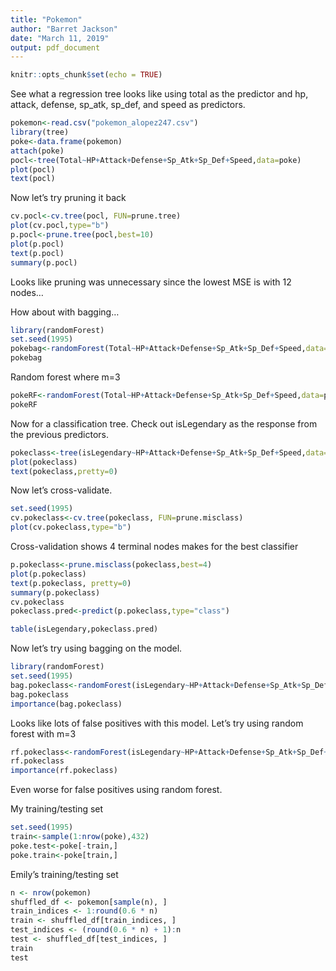 ```yaml
---
title: "Pokemon"
author: "Barret Jackson"
date: "March 11, 2019"
output: pdf_document
---
```


```r
knitr::opts_chunk$set(echo = TRUE)
```
See what a regression tree looks like using total as the predictor and hp, attack, defense, sp_atk, sp_def, and speed as predictors.
```r
pokemon<-read.csv("pokemon_alopez247.csv")
library(tree)
poke<-data.frame(pokemon)
attach(poke)
pocl<-tree(Total~HP+Attack+Defense+Sp_Atk+Sp_Def+Speed,data=poke)
plot(pocl)
text(pocl)
```

Now let's try pruning it back

```r
cv.pocl<-cv.tree(pocl, FUN=prune.tree)
plot(cv.pocl,type="b")
p.pocl<-prune.tree(pocl,best=10)
plot(p.pocl)
text(p.pocl)
summary(p.pocl)
```

Looks like pruning was unnecessary since the lowest MSE is with 12 nodes...

How about with bagging...

```r
library(randomForest)
set.seed(1995)
pokebag<-randomForest(Total~HP+Attack+Defense+Sp_Atk+Sp_Def+Speed,data=poke,mtry=6,importance=FALSE)
pokebag
```
Random forest where m=3
```r
pokeRF<-randomForest(Total~HP+Attack+Defense+Sp_Atk+Sp_Def+Speed,data=poke,mtry=3,importance=TRUE)
pokeRF
```
Now for a classification tree. Check out isLegendary as the response from the previous predictors.

```r
pokeclass<-tree(isLegendary~HP+Attack+Defense+Sp_Atk+Sp_Def+Speed,data=poke)
plot(pokeclass)
text(pokeclass,pretty=0)
```

Now let's cross-validate.
```r
set.seed(1995)
cv.pokeclass<-cv.tree(pokeclass, FUN=prune.misclass)
plot(cv.pokeclass,type="b")
```
Cross-validation shows 4 terminal nodes makes for the best classifier
```r
p.pokeclass<-prune.misclass(pokeclass,best=4)
plot(p.pokeclass)
text(p.pokeclass, pretty=0)
summary(p.pokeclass)
cv.pokeclass
pokeclass.pred<-predict(p.pokeclass,type="class")

table(isLegendary,pokeclass.pred)
```


Now let's try using bagging on the model.
```r
library(randomForest)
set.seed(1995)
bag.pokeclass<-randomForest(isLegendary~HP+Attack+Defense+Sp_Atk+Sp_Def+Speed,data=poke,mtry=6,importance=TRUE)
bag.pokeclass
importance(bag.pokeclass)
```

Looks like lots of false positives with this model. Let's try using random forest with m=3

```r
rf.pokeclass<-randomForest(isLegendary~HP+Attack+Defense+Sp_Atk+Sp_Def+Speed,data=poke,mtry=3,importance=TRUE)
rf.pokeclass
importance(rf.pokeclass)
```

Even worse for false positives using random forest.

My training/testing set
```r
set.seed(1995)
train<-sample(1:nrow(poke),432)
poke.test<-poke[-train,]
poke.train<-poke[train,]
```

Emily's training/testing set
```r
n <- nrow(pokemon)
shuffled_df <- pokemon[sample(n), ]
train_indices <- 1:round(0.6 * n)
train <- shuffled_df[train_indices, ]
test_indices <- (round(0.6 * n) + 1):n
test <- shuffled_df[test_indices, ]
train
test
```
